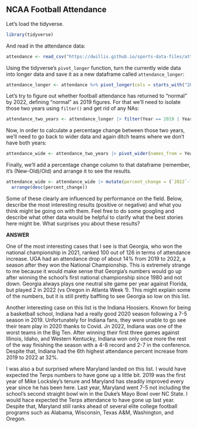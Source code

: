 ## NCAA Football Attendance 

Let's load the tidyverse.

```r
library(tidyverse)
```

And read in the attendance data:

```r
attendance <- read_csv("https://dwillis.github.io/sports-data-files/attendance.csv")
```

Using the tidyverse's `pivot_longer` function, turn the currently wide data into longer data and save it as a new dataframe called `attendance_longer`:

```r
attendance_longer <- attendance %>% pivot_longer(cols = starts_with("20"), names_to = "Year", values_to = "Attendance")
```

Let's try to figure out whether football attendance has returned to "normal" by 2022, defining "normal" as 2019 figures. For that we'll need to isolate those two years using `filter()` and get rid of any NAs:

```r
attendance_two_years <- attendance_longer |> filter(Year == 2019 | Year == 2022) %>% na.omit()
```

Now, in order to calculate a percentage change between those two years, we'll need to go back to wider data and again ditch teams where we don't have both years:

```r
attendance_wide <- attendance_two_years |> pivot_wider(names_from = Year, values_from = Attendance) %>% na.omit()
```

Finally, we'll add a percentage change column to that dataframe (remember, it's (New-Old)/Old) and arrange it to see the results.

```r
attendance_wide <- attendance_wide |> mutate(percent_change = (`2022`-`2019`)/`2019`*100) %>% 
  arrange(desc(percent_change))
```

Some of these clearly are influenced by performance on the field. Below, describe the most interesting results (positive or negative) and what you think might be going on with them. Feel free to do some googling and describe what other data would be helpful to clarify what the best stories here might be. What surprises you about these results?

**ANSWER**

One of the most interesting cases that I see is that Georgia, who won the national championship in 2021, ranked 100 out of 126 in terms of attendance increase. UGA had an attendance drop of about 14% from 2019 to 2022, a season after they won the National Championship. This is extremely strange to me because it would make sense that Georgia's numbers would go up after winning the school's first national championship since 1980 and not down. Georgia always plays one neutral site game per year against Florida, but played 2 in 2022 (vs Oregon in Atlanta Week 1). This might explain some of the numbers, but it is still pretty baffling to see Georgia so low on this list. 


Another interesting case on this list is the Indiana Hoosiers. Known for being a basketball school, Indiana had a really good 2020 season following a 7-5 season in 2019. Unfortunately for Indiana fans, they were unable to go see their team play in 2020 thanks to Covid. Jn 2022, Indiana was one of the worst teams in the Big Ten. After winning their first three games against Illinois, Idaho, and Western Kentucky, Indiana won only once more the rest of the way finishing the season with a 4-8 record and 2-7 in the conference. Despite that, Indiana had the 6th highest attendance percent increase from 2019 to 2022 at 32%. 



I was also a but surprised where Maryland landed on this list. I would have expected the Terps numbers to have gone up a little bit. 2019 was the first year of Mike Locksley's tenure and Maryland has steadily improved every year since he has been here. Last year, Maryland went 7-5 not including the school's second straight bowl win in the Duke's Mayo Bowl over NC State. I would hace expected the Terps attendance to have gone up last year. Despite that, Maryland still ranks ahead of several elite college football programs such as Alabama, Wisconsin, Texas A&M, Washington, and Oregon. 

